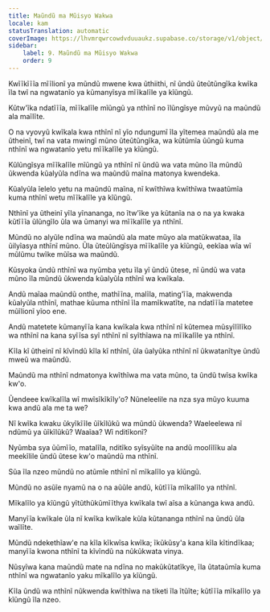 ```yaml
---
title: Maũndũ ma Mũisyo Wakwa
locale: kam
statusTranslation: automatic
coverImage: https://lhvmrqwrcowdvduuaukz.supabase.co/storage/v1/object/public/strapi-uploads/small_cover-tratado-de-psicologia-revolucionaria.webp-5e15e1cec4e0ebebcde5d7fc7565d8fd.webp
sidebar:
    label: 9. Maũndũ ma Mũisyo Wakwa
    order: 9
---
```

Kwĩĩkĩĩĩa mĩĩlionĩ ya mũndũ mwene kwa ũthiithi, nĩ ũndũ ũteũtũngĩka kwĩka ĩla twĩ na ngwatanĩo ya kũmanyĩsya mĩĩkalĩle ya kĩũngũ.

Kũtw'ĩka ndatĩĩĩa, mĩĩkalĩle mĩũngũ ya nthĩnĩ no ĩlũngĩsye mũvyũ na maũndũ ala maĩlĩte.

O na vyovyũ kwĩkala kwa nthĩnĩ nĩ yĩo ndungumĩ ĩla yĩtemea maũndũ ala me ũtheinĩ, twĩ na vata mwingĩ mũno ũteũtũngĩka, wa kũtũmĩa ũũngũ kuma nthĩnĩ wa ngwatanĩo yetu mĩĩkalĩle ya kĩũngũ.

Kũlũngĩsya mĩĩkalĩle mĩũngũ ya nthĩnĩ nĩ ũndũ wa vata mũno ĩla mũndũ ũkwenda kũalyũla ndĩna wa maũndũ maĩna matonya kwendeka.

Kũalyũla ĩelelo yetu na maũndũ maĩna, nĩ kwĩthĩwa kwĩthĩwa twaatũmĩa kuma nthĩnĩ wetu mĩĩkalĩle ya kĩũngũ.

Nthĩnĩ ya ũtheinĩ yĩla yĩnananga, no ĩtw'ĩke ya kũtanĩa na o na ya kwaka kũtĩĩĩa ũlũngĩlo ũla wa ũmanyi wa mĩĩkalĩle ya nthĩnĩ.

Mũndũ no alyũle ndĩna wa maũndũ ala mate mũyo ala matũkwataa, ĩla ũilyĩasya nthĩnĩ mũno. Ũla ũteũlũngĩsya mĩĩkalĩle ya kĩũngũ, eekĩaa wĩa wĩ mũlũmu twĩke mũĩsa wa maũndũ.

Kũsyoka ũndũ nthĩnĩ wa nyũmba yetu ĩla yĩ ũndũ ũtese, nĩ ũndũ wa vata mũno ĩla mũndũ ũkwenda kũalyũla nthĩnĩ wa kwĩkala.

Andũ maĩaa maũndũ onthe, mathĩĩna, malĩla, mating'ĩĩa, makwenda kũalyũla nthĩnĩ, mathae kũuma nthĩnĩ ĩla mamĩkwatĩte, na ndatĩĩĩa matetee mũĩlionĩ yĩoo ene.

Andũ matetete kũmanyĩĩa kana kwĩkala kwa nthĩnĩ nĩ kũtemea mũsyĩlĩlĩko wa nthĩnĩ na kana syĩĩsa syĩ nthĩnĩ nĩ syĩthĩawa na mĩĩkalĩle ya nthĩnĩ.

Kĩla kĩ ũtheinĩ nĩ kĩvĩndũ kĩla kĩ nthĩnĩ, ũla ũalyũka nthĩnĩ nĩ ũkwatanĩtye ũndũ mweũ wa maũndũ.

Maũndũ ma nthĩnĩ ndmatonya kwĩthĩwa ma vata mũno, ta ũndũ twĩsa kwĩka kw'o.

Ũendeee kwĩkalĩla wĩ mwĩsĩkĩkĩly'o? Nũneleelile na nza sya mũyo kuuma kwa andũ ala me ta we?

Nĩ kwĩka kwaku ũkyĩkĩĩle ũĩkĩlũkũ wa mũndũ ũkwenda? Waeleelewa nĩ ndũmũ ya ũĩkĩlũkũ? Waaĩaa? Wĩ nditĩkonĩ?

Nyũmba sya ũũmĩĩo, matalĩla, nditĩko syĩsyũĩte na andũ moolĩlĩku ala meekĩlile ũndũ ũtese kw'o maũndũ ma nthĩnĩ.

Sũa ĩla nzeo mũndũ no atũmĩe nthĩnĩ nĩ mĩkalĩlo ya kĩũngũ.

Mũndũ no asũĩe nyamũ na o na aũũle andũ, kũtĩĩĩa mĩkalĩlo ya nthĩnĩ.

Mĩkalĩlo ya kĩũngũ yĩtũthũkũmĩĩthya kwĩkala twĩ aĩsa a kũnanga kwa andũ.

Manyĩĩa kwĩkale ũla nĩ kwĩka kwĩkale kũla kũtananga nthĩnĩ na ũndũ ũla waĩlĩte.

Mũndũ ndekethĩaw'e na kĩla kĩkwĩsa kwĩka; ĩkũkũsy'a kana kĩla kĩtindĩkaa; manyĩĩa kwona nthĩnĩ ta kĩvĩndũ na nũkũkwata vinya.

Nũsyĩwa kana maũndũ mate na ndĩna no makũkũtatĩkye, ĩla ũtataũmĩa kuma nthĩnĩ wa ngwatanĩo yaku mĩkalĩlo ya kĩũngũ.

Kĩla ũndũ wa nthĩnĩ nũkwenda kwĩthĩwa na tiketi ĩla ĩtũĩte; kũtĩĩĩa mĩkalĩlo ya kĩũngũ ĩla nzeo.


